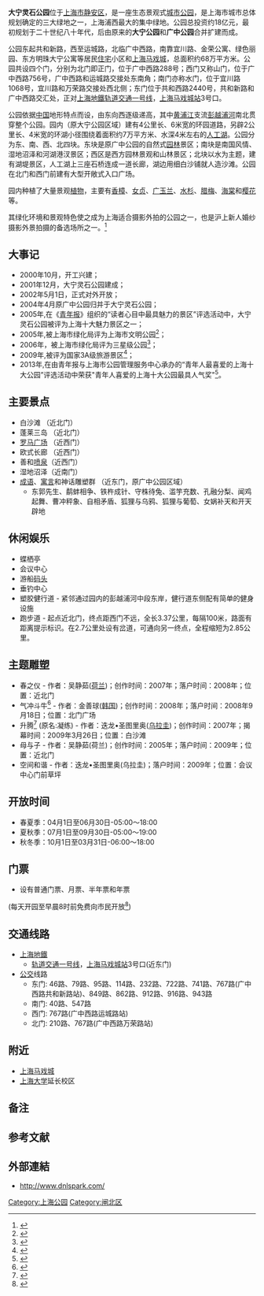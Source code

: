 {{Infobox park
|park        = 大宁灵石公园
|image       = Daninglingshigongyuan.jpg
|image size  = 200px
|alt         = 
|caption     = 
|type        = 城市公园
|location    = {{flagicon|PRC}}[[上海市|上海市]][[静安区|静安区]]广中西路288号
|coordinates = {{coord|31.275|121.442|type:landmark|display=inline,title}}
|size        = 约68万平方米
|opened      = 2002年5月1日
|operator    = 上海大宁灵石公园管理有限公司
|visitors    = 
|status      = 全年开放
|website     = [http://www.dnlspark.com 上海大宁灵石公园]
}}

'''大宁灵石公园'''位于[[上海市|上海市]][[静安区|静安区]]，是一座生态景观式[[城市公园|城市公园]]，是上海市城市总体规划确定的三大绿地之一，上海浦西最大的集中绿地。公园总投资约18亿元，最初规划于二十世纪八十年代，后由原来的'''大宁公园'''和'''广中公园'''合并扩建而成。

公园东起共和新路，西至运城路，北临广中西路，南靠宜川路、金荣公寓、绿色丽园、东方明珠大宁公寓等居民[[住宅|住宅]]小区和[[上海马戏城|上海马戏城]]，总面积约68万平方米。公园共设四个门，分别为北门即正门，位于广中西路288号；西门又称山门，位于广中西路756号，广中西路和运城路交接处东南角；南门亦称水门，位于宜川路1068号，宜川路和万荣路交接处西北侧；东门位于共和西路2440号，共和新路和广中西路交汇处，正对[[上海地鐵|上海地鐵]][[上海轨道交通一号线|轨道交通一号线]]，[[上海马戏城站|上海马戏城站]]3号口。

公园依据[[中国|中国]]地形特点而设，由东向西逐级递高，其中[[黄浦江|黄浦江]]支流[[彭越浦河|彭越浦河]]南北贯穿整个公园。园内（原大宁公园区域）建有4公里长、6米宽的环园道路，另辟2公里长、4米宽的环湖小径围绕着面积约7万平方米、水深4米左右的[[人工湖|人工湖]]。公园分为东、南、西、北四块。东块是原广中公园的自然式[[园林|园林]]景区；南块是南国风情、湿地沼泽和河湖港汊景区；西区是西方园林景观和山林景区；北块以水为主题，建有湖堤景区，人工湖上三座石桥连成一道长廊，湖边用细白沙铺就人造沙滩。公园在北门和西门前建有大型开敞式入口广场。

园内种植了大量景观[[植物|植物]]，主要有[[香樟|香樟]]、[[女贞|女贞]]、[[广玉兰|广玉兰]]、[[水杉|水杉]]、[[腊梅|腊梅]]、[[海棠|海棠]]和[[樱花|樱花]]等。

其绿化环境和景观特色使之成为上海适合摄影外拍的公园之一，也是沪上新人婚纱摄影外景拍摄的备选场所之一。<ref>{{cite news |language = 中文 |author = 钟欢 |url = http://www.pcpop.com/doc/0/692/692885_all.shtml |title = 感受夏日清凉 上海六大适合外拍公园荐 |publisher = 泡泡网 |date = 2011-08-09 |accessdate = 2014-03-20 |archive-date = 2016-03-04 |archive-url = https://web.archive.org/web/20160304103802/http://www.pcpop.com/doc/0/692/692885_all.shtml |dead-url = no }}</ref>

==大事记==
*2000年10月，开工兴建；
*2001年12月，大宁灵石公园建成；
*2002年5月1日，正式对外开放；
*2004年4月原广中公园归并于大宁灵石公园；
*2005年,在《[[青年报|青年报]]》组织的“读者心目中最具魅力的景区”评选活动中，大宁灵石公园被评为上海十大魅力景区之一；
*2005年,被上海市绿化局评为上海市文明公园<ref>{{Cite web|url =http://lhsr.sh.gov.cn/sites/lhsr/neirong.aspx?infid=c8ce90b8-1430-4cd4-b694-4bded67ac48b&ctgid=9d99a135-2438-4e21-bbd4-34a52407f5ca|title =人民公园等40座公园被评为2005年度上海市文明公园|date =2009-08-26|publisher =上海市绿化和市容管理局|access-date =2014-03-23|archive-url =https://web.archive.org/web/20140323225821/http://lhsr.sh.gov.cn/sites/lhsr/neirong.aspx?infid=c8ce90b8-1430-4cd4-b694-4bded67ac48b&ctgid=9d99a135-2438-4e21-bbd4-34a52407f5ca|archive-date =2014-03-23|dead-url =yes}}</ref>；
*2006年，被上海市绿化局评为三星级公园<ref>{{Cite web|url =http://lhsr.sh.gov.cn/sites/lhsr/neirong.aspx?infid=6b00b415-c9b1-4928-905e-66cc95b800d7&ctgid=9d99a135-2438-4e21-bbd4-34a52407f5ca|title =2006年上海市星级公园|date =2009-08-26|publisher =上海市绿化和市容管理局|access-date =2014-03-23|archive-url =https://web.archive.org/web/20140323230820/http://lhsr.sh.gov.cn/sites/lhsr/neirong.aspx?infid=6b00b415-c9b1-4928-905e-66cc95b800d7&ctgid=9d99a135-2438-4e21-bbd4-34a52407f5ca|archive-date =2014-03-23|dead-url =yes}}</ref>；
*2009年,被评为国家3A级旅游景区<ref>{{Cite web |url =http://lyw.sh.gov.cn/h/zwgktzgg/5e5208a5a79248e69e45930d0a1e114f.jhtml |title =上海市旅游景区质量等级评定委员会公告(2009年第2号) |date =2009-04-22 |publisher =上海市旅游局 |deadurl =yes |archiveurl =https://web.archive.org/web/20140323230952/http://lyw.sh.gov.cn/h/zwgktzgg/5e5208a5a79248e69e45930d0a1e114f.jhtml |archivedate =2014-03-23 |access-date =2014-03-23 }}</ref>；
*2013年,在由青年报与上海市公园管理服务中心承办的“青年人最喜爱的上海十大公园”评选活动中荣获"青年人喜爱的上海十大公园最具人气奖"<ref>{{cite news|language =中文|author =叶松丽|url =http://www.why.com.cn/epublish/node37623/node38421/userobject7ai381137.html|title =青年人最喜爱的上海十大公园评选揭晓|publisher =青年报|date =2013-11-29|accessdate =2014-03-20|deadurl =yes|archiveurl =https://web.archive.org/web/20140324005104/http://www.why.com.cn/epublish/node37623/node38421/userobject7ai381137.html|archivedate =2014-03-24}}</ref>。

==主要景点==
*白沙滩 （近北门）
*蓬莱三岛 （近北门）
*[[罗马广场|罗马广场]] （近西门）
*欧式长廊 （近西门）
*善和[[喷泉|喷泉]]（近西门）
*湿地沼泽（近南门）
*[[成语|成语]]、[[寓言|寓言]]和神话雕塑群 （近东门，原广中公园区域）
**东郭先生、鹬蚌相争、铁杵成针、守株待兔、滥竽充数、孔融分梨、闻鸡起舞、曹冲秤象、自相矛盾、狐狸与乌鸦、狐狸与葡萄、女娲补天和开天辟地

==休闲娱乐==
*蝶栖亭{{noteTag|1=由[[加拿大|加拿大]]贝加艾奇建筑事务所捐赠。}}
*会议中心
*游船[[码头|码头]]
*垂钓中心
*塑胶健行道 - 紧邻通过园内的彭越浦河中段东岸，健行道东侧配有简单的健身设施
*跑步道 - 起点近北门，终点距西门不远，全长3.37公里，每隔100米，路面有距离提示标识。在2.7公里处设有岔道，可通向另一终点，全程缩短为2.85公里{{noteTag|1=节假日，园内游人众多，尤其以婚纱摄影者、露营者和携儿童出游的家庭为主，基于安全考虑，不适合跑步。}}。

==主题雕塑==
*春之仪 - 作者：吴静茹([[荷兰|荷兰]])；创作时间：2007年；落户时间：2008年；位置：近北门
*气冲斗牛<ref>{{Cite web|url =http://shcdf.eastday.com/eastday/whjjh/node135042/node135043/u1a3875665.html|title =大型雕塑《气冲斗牛》落户大宁灵石公园|publisher =上海文化发展基金会|access-date =2014-03-24|archive-date =2014-03-24|archive-url =https://web.archive.org/web/20140324155420/http://shcdf.eastday.com/eastday/whjjh/node135042/node135043/u1a3875665.html|dead-url =yes}}</ref> - 作者：金善球([[韩国|韩国]])；创作时间：2008年；落户时间：2008年9月18日；位置：北门广场
*升腾<ref>{{Cite web|url =http://lhsr.sh.gov.cn/sites/lhsr/neirong.aspx?infid=42ff0867-34f6-40e3-9c11-768fbbdcc9b9&ctgid=9d99a135-2438-4e21-bbd4-34a52407f5ca|title =乌拉圭总统到大宁灵石公园为雕塑《升腾》揭幕|date =2009-03-26|publisher =上海市绿化和市容管理局|access-date =2014-03-24|archive-url =https://web.archive.org/web/20140325031328/http://lhsr.sh.gov.cn/sites/lhsr/neirong.aspx?infid=42ff0867-34f6-40e3-9c11-768fbbdcc9b9&ctgid=9d99a135-2438-4e21-bbd4-34a52407f5ca|archive-date =2014-03-25|dead-url =yes}}</ref> (原名:凝练) - 作者：迭龙•圣图里奥([[乌拉圭|乌拉圭]])；创作时间：2007年；揭幕时间：2009年3月26日；位置：白沙滩
*母与子 - 作者：吴静茹(荷兰)；创作时间：2005年；落户时间：2009年；位置：近北门
*空间和谐 - 作者：迭龙•圣图里奥(乌拉圭)；落户时间：2009年；位置：会议中心门前草坪

==开放时间==
*春夏季：04月1日至06月30日-05:00～18:00
*夏秋季：07月1日至09月30日-05:00～19:00
*秋冬季：10月1日至03月31日-06:00～18:00

==门票==
*设有普通门票、月票、半年票和年票
(每天开园至早晨8时前免费向市民开放<ref>{{Cite web|url =http://lhsr.sh.gov.cn/sites/lhsr/neirong.aspx?infid=57683000-217a-4bd1-a01b-7c8b6611773c&ctgid=9d99a135-2438-4e21-bbd4-34a52407f5ca|title =大宁灵石公园实行每天早晨免费开放|date =2009-08-26|publisher =上海市绿化和市容管理局|access-date =2014-03-23|archive-date =2019-05-18|archive-url =https://web.archive.org/web/20190518132038/http://lhsr.sh.gov.cn/sites/lhsr/neirong.aspx?infid=57683000-217a-4bd1-a01b-7c8b6611773c&ctgid=9d99a135-2438-4e21-bbd4-34a52407f5ca|dead-url =yes}}</ref>)

==交通线路==
*[[上海地鐵|上海地鐵]]
**[[上海轨道交通一号线|轨道交通一号线]]，[[上海马戏城站|上海马戏城站]]3号口(近东门)
*[[公交|公交]]线路
**东门: 46路、79路、95路、114路、232路、722路、741路、767路(广中西路共和新路站)、849路、862路、912路、916路、943路
**南门: 40路、547路 
**西门: 767路(广中西路运城路站)
**北门: 210路、767路(广中西路万荣路站)

==附近==
*[[上海马戏城|上海马戏城]]
*[[上海大学|上海大学]]延长校区

==备注==
{{NoteFoot}}

==参考文献==
{{Reflist|2}}

== 外部連結 ==
*http://www.dnlspark.com/{{Wayback|url=http://www.dnlspark.com/ |date=20201001115215 }}

{{上海公园}}
{{上海市湖泊}}
{{上海市山丘}}

[[Category:上海公园|Category:上海公园]]
[[Category:闸北区|Category:闸北区]]